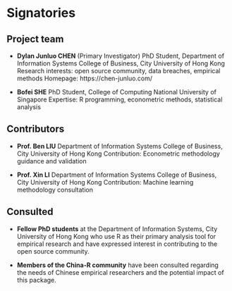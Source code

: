 # Signatories

## Project team

- **Dylan Junluo CHEN** (Primary Investigator)
  PhD Student, Department of Information Systems
  College of Business, City University of Hong Kong
  Research interests: open source community, data breaches, empirical methods
  Homepage: https://chen-junluo.com/

- **Bofei SHE**
  PhD Student, College of Computing
  National University of Singapore
  Expertise: R programming, econometric methods, statistical analysis

## Contributors

- **Prof. Ben LIU**
  Department of Information Systems
  College of Business, City University of Hong Kong
  Contribution: Econometric methodology guidance and validation

- **Prof. Xin LI**
  Department of Information Systems
  College of Business, City University of Hong Kong
  Contribution: Machine learning methodology consultation

## Consulted

- **Fellow PhD students** at the Department of Information Systems, City University of Hong Kong who use R as their primary analysis tool for empirical research and have expressed interest in contributing to the open source community.

- **Members of the China-R community** have been consulted regarding the needs of Chinese empirical researchers and the potential impact of this package.